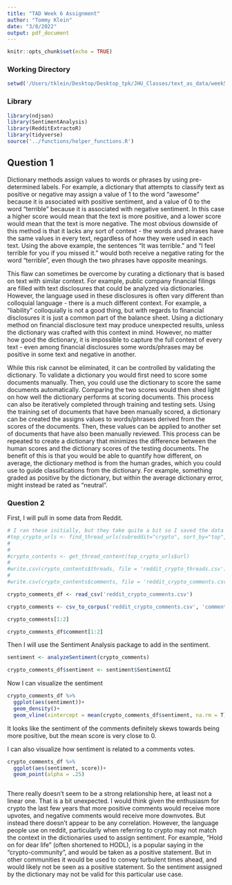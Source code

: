```yaml
---
title: "TAD Week 6 Assignment"
author: "Tommy Klein"
date: "3/8/2022"
output: pdf_document
---
```


```r
knitr::opts_chunk$set(echo = TRUE)
```


### Working Directory
```r

setwd('/Users/tklein/Desktop/Desktop_tpk/JHU_Classes/text_as_data/week5')


```

### Library

```r

library(ndjson)
library(SentimentAnalysis)
library(RedditExtractoR)
library(tidyverse)
source('../functions/helper_functions.R')

```




## Question 1


Dictionary methods assign values to words or phrases by using pre-determined labels. For example, a dictionary that attempts to classify text as positive or negative may assign a value of 1 to the word "awesome" because it is associated with positive sentiment, and a value of 0 to the word "terrible" because it is associated with negative sentiment. In this case a higher score would mean that the text is more positive, and a lower score would mean that the text is more negative. The most obvious downside of this method is that it lacks any sort of context - the words and phrases have the same values in every text, regardless of how they were used in each text. Using the above example, the sentences "It was terrible." and "I feel terrible for you if you missed it." would both receive a negative rating for the word "terrible", even though the two phrases have opposite meanings. 

This flaw can sometimes be overcome by curating a dictionary that is based on text with similar context. For example, public company financial filings are filled with text disclosures that could be analyzed via dictionaries. However, the language used in these disclosures is often vary different than colloquial language - there is a much different context. For example, a "liability" colloquially is not a good thing, but with regards to financial disclosures it is just a common part of the balance sheet. Using a dictionary method on financial disclosure text may produce unexpected results, unless the dictionary was crafted with this context in mind. However, no matter how good the dictionary, it is impossible to capture the full context of every text - even among financial disclosures some words/phrases may be positive in some text and negative in another. 

While this risk cannot be eliminated, it can be controlled by validating the dictionary. To validate a dictionary you would first need to score some documents manually. Then, you could use the dictionary to score the same documents automatically. Comparing the two scores would then shed light on how well the dictionary performs at scoring documents. This process can also be iteratively completed through training and testing sets. Using the training set of documents that have been manually scored, a dictionary can be created the assigns values to words/phrases derived from the scores of the documents. Then, these values can be applied to another set of documents that have also been manually reviewed. This process can be repeated to create a dictionary that minimizes the difference between the human scores and the dictionary scores of the testing documents. The benefit of this is that you would be able to quantify how different, on average, the dictionary method is from the human grades, which you could use to guide classifications from the dictionary. For example, something graded as positive by the dictionary, but within the average dictionary error, might instead be rated as "neutral". 




### Question 2

First, I will pull in some data from Reddit. 

```r

# I ran these initially, but they take quite a bit so I saved the data frames
#top_crypto_urls <- find_thread_urls(subreddit="crypto", sort_by="top", period = 'year')
#
#
#crypto_contents <- get_thread_content(top_crypto_urls$url)
#
#write.csv(crypto_contents$threads, file = 'reddit_crypto_threads.csv')
#
#write.csv(crypto_contents$comments, file = 'reddit_crypto_comments.csv')

crypto_comments_df <- read_csv('reddit_crypto_comments.csv')

crypto_comments <- csv_to_corpus('reddit_crypto_comments.csv', 'comment')

crypto_comments[1:2]

crypto_comments_df$comment[1:2]

```


 Then I will use the Sentiment Analysis package to add in the sentiment. 

```r

sentiment <- analyzeSentiment(crypto_comments)

crypto_comments_df$sentiment <- sentiment$SentimentGI

```


Now I can visualize the sentiment


```r


crypto_comments_df %>% 
  ggplot(aes(sentiment))+
  geom_density()+
  geom_vline(xintercept = mean(crypto_comments_df$sentiment, na.rm = T), linetype = 2)


```





It looks like the sentiment of the comments definitely skews towards being more positive, but the mean score is very close to 0. 

I can also visualize how sentiment is related to a comments votes.

```r

crypto_comments_df %>% 
  ggplot(aes(sentiment, score))+
  geom_point(alpha = .25)



```



There really doesn't seem to be a strong relationship here, at least not a linear one. That is a bit unexpected. I would think given the enthusiasm for crypto the last few years that more positive comments would receive more upvotes, and negative comments would receive more downvotes. But instead there doesn't appear to be any correlation. However, the language people use on reddit, particularly when referring to crypto may not match the context in the dictionaries used to assign sentiment. For example, "Hold on for dear life" (often shortened to HODL), is a popular saying in the "crypto-community", and would be taken as a positive statement. But in other communities it would be used to convey turbulent times ahead, and would likely not be seen as a positive statement. So the sentiment assigned by the dictionary may not be valid for this particular use case. 






